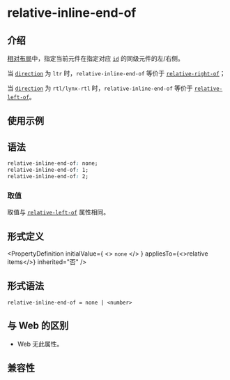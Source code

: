 # relative-inline-end-of

## 介绍

[相对布局](guide/ui/layout/relative-layout.mdx)中，指定当前元件在指定对应 [`id`](./relative-id.mdx) 的同级元件的左/右侧。

当 [`direction`](./direction.mdx) 为 `ltr` 时，`relative-inline-end-of` 等价于 [`relative-right-of`](./relative-right-of.mdx)；

当 [`direction`](./direction.mdx) 为 `rtl/lynx-rtl` 时，`relative-inline-end-of` 等价于 [`relative-left-of`](./relative-left-of.mdx)。

## 使用示例


<Go
  example="css-api"
  entry="src/relative-inline-end-of"
  defaultFile="src/relative-inline-end-of/App.tsx"
  img="/assets/doc/css/relative-inline-end-of.png"
  defaultEntryFile="dist/relative-inline-end-of.lynx.bundle"
  entry="src/relative-inline-end-of"
/>

## 语法

```css
relative-inline-end-of: none;
relative-inline-end-of: 1;
relative-inline-end-of: 2;
```

### 取值

取值与 [`relative-left-of`](./relative-left-of) 属性相同。

## 形式定义


<PropertyDefinition
  initialValue={
    <>
      <code>none</code>
    </>
  }
  appliesTo={<>relative items</>}
  inherited="否"
/>

## 形式语法

```
relative-inline-end-of = none | <number>
```

## 与 Web 的区别

- Web 无此属性。

## 兼容性


<LegacyCompatTable metadata="css/properties/relative-inline-end-of" />
